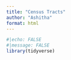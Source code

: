 ```yaml
---
title: "Census Tracts"
author: "Ashitha"
format: html
---
```


```r
#|echo: FALSE
#|message: FALSE
library(tidyverse)
```
